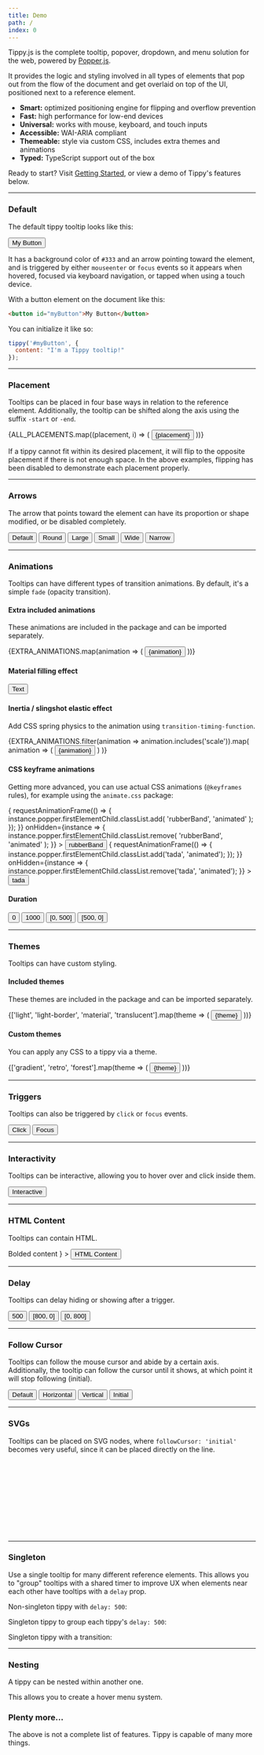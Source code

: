 ```yaml
---
title: Demo
path: /
index: 0
---
```




Tippy.js is the complete tooltip, popover, dropdown, and menu solution for the
web, powered by [Popper.js](https://popper.js.org).

It provides the logic and styling involved in all types of elements that pop out
from the flow of the document and get overlaid on top of the UI, positioned next
to a reference element.

- <Icon src={brain} alt="brain" float /> <strong>Smart:</strong> optimized positioning
  engine for flipping and overflow prevention
- <Icon src={lightning} alt="lightning" float /> <strong>Fast:</strong> high performance
  for low-end devices
- <Icon src={pointer} alt="mobile" float /> <strong>Universal:</strong> works with
  mouse, keyboard, and touch inputs
- <Icon src={wheelchair} alt="wheelchair" float /> <strong>Accessible:</strong> WAI-ARIA
  compliant
- <Icon src={paintbrush} alt="paintbrush" float /> <strong>Themeable:</strong> style
  via custom CSS, includes extra themes and animations
- <Icon src={typescript} alt="typescript" float /> <strong>Typed:</strong> TypeScript
  support out of the box

Ready to start? Visit [Getting Started](/v6/getting-started/), or view a demo of
Tippy's features below.

---

### Default

The default tippy tooltip looks like this:

<Demo>
  <Tippy>
    <Button>My Button</Button>
  </Tippy>
</Demo>

It has a background color of `#333` and an arrow pointing toward the element,
and is triggered by either `mouseenter` or `focus` events so it appears when
hovered, focused via keyboard navigation, or tapped when using a touch device.

With a button element on the document like this:

```html
<button id="myButton">My Button</button>
```

You can initialize it like so:

```js
tippy('#myButton', {
  content: "I'm a Tippy tooltip!"
});
```

---

### Placement

Tooltips can be placed in four base ways in relation to the reference element.
Additionally, the tooltip can be shifted along the axis using the suffix
`-start` or `-end`.

<Demo>
  <Row>
    {ALL_PLACEMENTS.map((placement, i) => (
      <Col
        key={placement}
        base={12}
        xs={6}
        md={4}
        lg={6}
        xl={4}
        style={{margin: '8px 0'}}
      >
        <Tippy
          key={placement}
          content="Tooltip"
          placement={placement}
          arrow={false}
          popperOptions={{
            modifiers: [
              {
                name: 'flip',
                enabled: false
              },
              {
                name: 'preventOverflow',
                options: {
                  altAxis: true,
                }
              }
            ]
          }}
        >
          <Button
            style={{
              display: 'inline-block',
              width: '100%',
              height: '100%'
            }}
          >
            {placement}
          </Button>
        </Tippy>
      </Col>
    ))}
  </Row>
</Demo>

If a tippy cannot fit within its desired placement, it will flip to the opposite
placement if there is not enough space. In the above examples, flipping has been
disabled to demonstrate each placement properly.

---

### Arrows

The arrow that points toward the element can have its proportion or shape
modified, or be disabled completely.

<Demo>
  <Tippy arrow animation="fade">
    <Button>Default</Button>
  </Tippy>
  <Tippy arrow="round" animation="fade" animation="fade">
    <Button>Round</Button>
  </Tippy>
  <Tippy animation="fade" theme="large-arrow" offset={[0, 16]}>
    <Button>Large</Button>
  </Tippy>
  <Tippy animation="fade" theme="small-arrow" offset={[0, 8]}>
    <Button>Small</Button>
  </Tippy>
  <Tippy animation="fade" theme="wide-arrow">
    <Button>Wide</Button>
  </Tippy>
  <Tippy animation="fade" theme="narrow-arrow">
    <Button>Narrow</Button>
  </Tippy>
</Demo>

---

### Animations

Tooltips can have different types of transition animations. By default, it's a
simple `fade` (opacity transition).

#### Extra included animations

These animations are included in the package and can be imported separately.

<Demo>
  <Row>
    {EXTRA_ANIMATIONS.map(animation => (
      <Col
        key={animation}
        base={12}
        md={4}
        lg={6}
        xl={4}
        style={{margin: '8px 0'}}
      >
        <Tippy animation={animation} animateFill={false}>
          <Button
            style={{
              width: '100%',
              height: '100%'
            }}
          >
            {animation}
          </Button>
        </Tippy>
      </Col>
    ))}
  </Row>
</Demo>

#### Material filling effect

<Demo>
  <Tippy animateFill={true} animation="shift-away">
    <Button>Text</Button>
  </Tippy>
</Demo>

#### Inertia / slingshot elastic effect

Add CSS spring physics to the animation using `transition-timing-function`.

<Demo>
  {EXTRA_ANIMATIONS.filter(animation => animation.includes('scale')).map(
    animation => (
      <Tippy
        key={animation}
        animation={animation}
        animateFill={false}
        inertia={true}
        duration={[450, 175]}
      >
        <Button>{animation}</Button>
      </Tippy>
    )
  )}
</Demo>

#### CSS keyframe animations

Getting more advanced, you can use actual CSS animations (`@keyframes` rules),
for example using the `animate.css` package:

<Demo>
  <Tippy
    animation="fade"
    animateFill={false}
    duration={[500, 200]}
    onMount={instance => {
      requestAnimationFrame(() => {
        instance.popper.firstElementChild.classList.add(
          'rubberBand',
          'animated'
        );
      });
    }}
    onHidden={instance => {
      instance.popper.firstElementChild.classList.remove(
        'rubberBand',
        'animated'
      );
    }}
  >
    <Button>rubberBand</Button>
  </Tippy>
  <Tippy
    animation="fade"
    animateFill={false}
    duration={[500, 200]}
    onMount={instance => {
      requestAnimationFrame(() => {
        instance.popper.firstElementChild.classList.add('tada', 'animated');
      });
    }}
    onHidden={instance => {
      instance.popper.firstElementChild.classList.remove('tada', 'animated');
    }}
  >
    <Button>tada</Button>
  </Tippy>
</Demo>

#### Duration

<Demo>
  <Tippy duration={0}>
    <Button>0</Button>
  </Tippy>
  <Tippy duration={1000}>
    <Button>1000</Button>
  </Tippy>
  <Tippy duration={[0, 500]}>
    <Button>[0, 500]</Button>
  </Tippy>
  <Tippy duration={[500, 0]}>
    <Button>[500, 0]</Button>
  </Tippy>
</Demo>

---

### Themes

Tooltips can have custom styling.

#### Included themes

These themes are included in the package and can be imported separately.

<Demo>
  {['light', 'light-border', 'material', 'translucent'].map(theme => (
    <Tippy key={theme} theme={theme} animateFill={false}>
      <Button>{theme}</Button>
    </Tippy>
  ))}
</Demo>

#### Custom themes

You can apply any CSS to a tippy via a theme.

<Demo>
  {['gradient', 'retro', 'forest'].map(theme => (
    <Tippy key={theme} theme={theme} animateFill={false} arrow={false}>
      <Button>{theme}</Button>
    </Tippy>
  ))}
</Demo>

---

### Triggers

Tooltips can also be triggered by `click` or `focus` events.

<Demo>
  <Tippy trigger="click">
    <Button>Click</Button>
  </Tippy>
  <Tippy trigger="focus" hideOnClick={false}>
    <Button>Focus</Button>
  </Tippy>
</Demo>

---

### Interactivity

Tooltips can be interactive, allowing you to hover over and click inside them.

<Demo>
  <Tippy interactive content="You can select the text inside here.">
    <Button>Interactive</Button>
  </Tippy>
</Demo>

---

### HTML Content

Tooltips can contain HTML.

<Demo>
  <Tippy
    content={
      <strong>
        Bolded <span style={{color: 'aqua'}}>content</span>
      </strong>
    }
  >
    <Button>HTML Content</Button>
  </Tippy>
  <Dropdown />
</Demo>

---

### Delay

Tooltips can delay hiding or showing after a trigger.

<Demo>
  <Tippy delay={500}>
    <Button>500</Button>
  </Tippy>
  <Tippy delay={[800, 0]}>
    <Button>[800, 0]</Button>
  </Tippy>
  <Tippy delay={[0, 800]}>
    <Button>[0, 800]</Button>
  </Tippy>
</Demo>

---

### Follow Cursor

Tooltips can follow the mouse cursor and abide by a certain axis. Additionally,
the tooltip can follow the cursor until it shows, at which point it will stop
following (initial).

<Demo>
  <Tippy followCursor animateFill={false} duration={200} animation="fade">
    <Button>Default</Button>
  </Tippy>
  <Tippy
    followCursor="horizontal"
    animateFill={false}
    duration={200}
    animation="fade"
  >
    <Button>Horizontal</Button>
  </Tippy>
  <Tippy
    followCursor="vertical"
    animateFill={false}
    duration={200}
    animation="fade"
  >
    <Button>Vertical</Button>
  </Tippy>
  <Tippy
    followCursor="initial"
    animateFill={false}
    delay={200}
    duration={200}
    animation="fade"
  >
    <Button>Initial</Button>
  </Tippy>
</Demo>

---

### SVGs

Tooltips can be placed on SVG nodes, where `followCursor: 'initial'` becomes
very useful, since it can be placed directly on the line.

<svg height="150" width="150">
  <Tippy followCursor="initial" animation="fade" delay={100}>
    <line
      x1="0"
      y1="0"
      x2="150"
      y2="150"
      style={{stroke: 'tomato', strokeWidth: 5}}
    />
  </Tippy>
</svg>

---

### Singleton

Use a single tooltip for many different reference elements. This allows you to
"group" tooltips with a shared timer to improve UX when elements near each other
have tooltips with a `delay` prop.

Non-singleton tippy with `delay: 500`:

<Demo>
  <Singleton />
</Demo>

Singleton tippy to group each tippy's `delay: 500`:

<Demo>
  <Singleton group />
</Demo>

Singleton tippy with a transition:

<Demo>
  <Singleton group transition />
</Demo>

---

### Nesting

A tippy can be nested within another one.

<Demo>
  <Nesting />
</Demo>

This allows you to create a hover menu system.

### Plenty more...

The above is not a complete list of features. Tippy is capable of many more
things.
